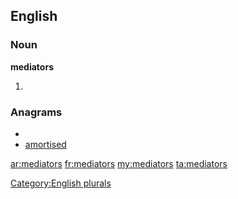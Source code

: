 ==English==

===Noun===
'''mediators'''

# {{plural of|[[mediator]]}}

===Anagrams===
* {{alphagram|adeimorst}}
* [[amortised#English|amortised]]

[[Category:English plurals]]

[[ar:mediators]]
[[fr:mediators]]
[[my:mediators]]
[[ta:mediators]]